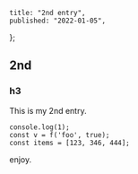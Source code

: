    title: "2nd entry",
    published: "2022-01-05",
};

## 2nd

### h3

This is my 2nd entry.

```
console.log(1);
const v = f('foo', true);
const items = [123, 346, 444];
```

enjoy.
